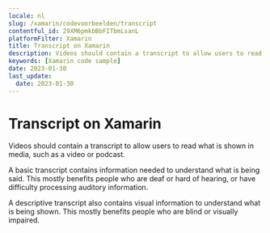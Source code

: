 ```yaml
---
locale: nl
slug: /xamarin/codevoorbeelden/transcript
contentful_id: 29XM6pmkbBbFITbmLsanL
platformFilter: Xamarin
title: Transcript on Xamarin
description: Videos should contain a transcript to allow users to read what is shown in media, such as a video or podcast.
keywords: [Xamarin code sample]
date: 2023-01-30
last_update:
  date: 2023-01-30
---
```


# Transcript on Xamarin

Videos should contain a transcript to allow users to read what is shown in media, such as a video or podcast.

A basic transcript contains information needed to understand what is being said. This mostly benefits people who are deaf or hard of hearing, or have difficulty processing auditory information.

A descriptive transcript also contains visual information to understand what is being shown. This mostly benefits people who are blind or visually impaired.

<CodeSample id="media-transcript" locale="nl" platform="xamarin"/>
